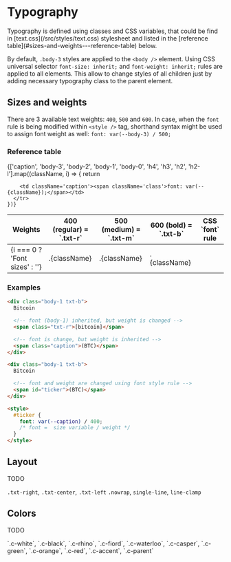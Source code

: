 
<Meta title='Design System/Typography' />

<style>
  {`
.class {
    font-family: monospace;
    border-radius: 4px;
    background: var(--porcelain);
    padding: 2px 4px;
    align-self: center;
}


table {
  border-spacing: 0;
}

table th,
table td{
  padding: 6px 12px;
  text-align: left;
}

table td {
  border-top: 1px solid var(--porcelain)
}

table th:first-of-type,
table td:first-of-type {
  border-right: 1px solid var(--porcelain)
}

table th:last-of-type,
table td:last-of-type {
  border-left: 1px solid var(--porcelain)
}
`}
</style>

# Typography

<Unstyled>
  Typography is defined using classes and CSS variables, that could be find in [text.css](/src/styles/text.css) stylesheet and listed in the [reference table](#sizes-and-weights---reference-table) below.

By default, `.body-3` styles are applied to the `<body />` element. Using CSS universal selector
`font-size: inherit;` and `font-weight: inherit;` rules are applied to all elements. This allow to
change styles of all children just by adding necessary typography class to the parent element.

</Unstyled>

## Sizes and weights

There are 3 available text weights: `400`, `500` and `600`. In case, when the `font` rule is being
modified within `<style />` tag, shorthand syntax might be used to assign font weight as well:
`font: var(--body-3) / 500;`

### Reference table

<Unstyled>
<table className='border'>
<thead>
<tr>
<th>Weights</th>
<th>400 (regular) = `.txt-r`</th>
<th>500 (medium) = `.txt-m`</th>
<th>600 (bold) = `.txt-b`</th>
<th>CSS `font` rule</th>
</tr>
</thead>

<tbody>
    {['caption', 'body-3', 'body-2', 'body-1', 'body-0', 'h4', 'h3', 'h2', 'h2-l'].map((className, i) => {
      return <tr key={className} className={className}>
        <td className='body-3'>{i === 0 ? 'Font sizes' : ''}</td>
        <td className='txt-r'>.{className}</td>
        <td className='txt-m'>.{className}</td>
        <td className='txt-b'>.{className}</td>

        <td className='caption'><span className='class'>font: var(--{className});</span></td>
      </tr>
    })}

</tbody>
</table>
</Unstyled>

### Examples

<Unstyled>

```html
<div class="body-1 txt-b">
  Bitcoin

  <!-- font (body-1) inherited, but weight is changed -->
  <span class="txt-r">[bitcoin]</span>

  <!-- font is change, but weight is inherited -->
  <span class="caption">(BTC)</span>
</div>
```

```html
<div class="body-1 txt-b">
  Bitcoin

  <!-- font and weight are changed using font style rule -->
  <span id="ticker">(BTC)</span>
</div>

<style>
  #ticker {
    font: var(--caption) / 400;
    /* font =  size variable / weight */
  }
</style>
```

</Unstyled>

## Layout

<Unstyled>TODO</Unstyled>

<Unstyled>`.txt-right`, `.txt-center`, `.txt-left`</Unstyled>
<Unstyled>`.nowrap`, `single-line`, `line-clamp`</Unstyled>

## Colors

<Unstyled>TODO</Unstyled>

<Unstyled>
  `.c-white`, `.c-black`, `.c-rhino`, `.c-fiord`, `.c-waterloo`, `.c-casper`, `.c-green`,
  `.c-orange`, `.c-red`, `.c-accent`, `.c-parent`
</Unstyled>
